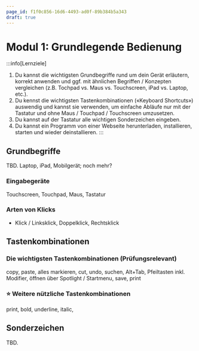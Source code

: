 ```yaml
---
page_id: f1f0c856-16d6-4493-ad0f-89b384b5a343
draft: true
---
```


# Modul 1: Grundlegende Bedienung
:::info[Lernziele]
1. Du kannst die wichtigsten Grundbegriffe rund um dein Gerät erläutern, korrekt anwenden und ggf. mit ähnlichen Begriffen / Konzepten vergleichen (z.B. Tochpad vs. Maus vs. Touchscreen, iPad vs. Laptop, etc.).
2. Du kennst die wichtigsten Tastenkombinationen («Keyboard Shortcuts») auswendig und kannst sie verwenden, um einfache Abläufe nur mit der Tastatur und ohne Maus / Touchpad / Touchscreen umzusetzen.
3. Du kannst auf der Tastatur alle wichtigen Sonderzeichen eingeben.
4. Du kannst ein Programm von einer Webseite herunterladen, installieren, starten und wieder deinstallieren.
:::

## Grundbegriffe
TBD. Laptop, iPad, Mobilgerät; noch mehr?

### Eingabegeräte
Touchscreen, Touchpad, Maus, Tastatur

### Arten von Klicks
- Klick / Linksklick, Doppelklick, Rechtsklick

## Tastenkombinationen
### Die wichtigsten Tastenkombinationen (Prüfungsrelevant)
copy, paste, alles markieren, cut, undo, suchen, Alt+Tab, Pfeiltasten inkl. Modifier, öffnen über Spotlight / Startmenu, save, print

### ⭐️ Weitere nützliche Tastenkombinationen
print, bold, underline, italic, 

## Sonderzeichen
TBD.